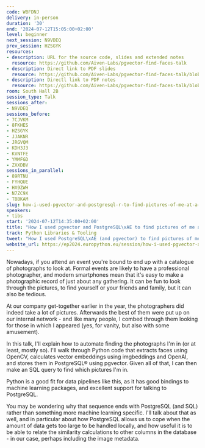 ```yaml
---
code: WBFDNJ
delivery: in-person
duration: '30'
end: '2024-07-12T15:05:00+02:00'
level: beginner
next_session: N9VDEQ
prev_session: HZSGYK
resources:
- description: URL for the source code, slides and extended notes
  resource: https://github.com/Aiven-Labs/pgvector-find-faces-talk
- description: Direct link to PDF slides
  resource: https://github.com/Aiven-Labs/pgvector-find-faces-talk/blob/main/slides/slides-16x9.pdf
- description: Directl link to PDF notes
  resource: https://github.com/Aiven-Labs/pgvector-find-faces-talk/blob/main/slides/notes.pdf
room: South Hall 2B
session_type: Talk
sessions_after:
- N9VDEQ
sessions_before:
- 7CJVKM
- 8FKHES
- HZSGYK
- JJAKNR
- JRGVQM
- KDH3J3
- KVNTFE
- YMMFGD
- ZXXDBV
sessions_in_parallel:
- 89RTNU
- FYHQUE
- HX9ZWH
- N7ZC9X
- TBBKAM
slug: how-i-used-pgvector-and-postgresql-r-to-find-pictures-of-me-at-a-party
speakers:
- tibs
start: '2024-07-12T14:35:00+02:00'
title: "How I used pgvector and PostgreSQL\xAE to find pictures of me at a party"
track: Python Libraries & Tooling
tweet: "How I used PostgreSQL\xAE (and pgvector) to find pictures of me at a party"
website_url: https://ep2024.europython.eu/session/how-i-used-pgvector-and-postgresql-r-to-find-pictures-of-me-at-a-party
---
```


Nowadays, if you attend an event you're bound to end up with a catalogue of photographs to look at. Formal events are likely to have a professional photographer, and modern smartphones mean that it's easy to make a photographic record of just about any gathering. It can be fun to look through the pictures, to find yourself or your friends and family, but it can also be tedious.

At our company get-together earlier in the year, the photographers did indeed take a lot of pictures. Afterwards the best of them were put up on our internal network - and like many people, I combed through them looking for those in which I appeared (yes, for vanity, but also with some amusement).

In this talk, I'll explain how to automate finding the photographs I'm in (or at least, mostly so). I'll walk through Python code that extracts faces using OpenCV, calculates vector embeddings using imgbeddings and OpenAI, and stores them in PostgreSQL® using pgvector. Given all of that, I can then make an SQL query to find which pictures I'm in.

Python is a good fit for data pipelines like this, as it has good bindings to machine learning packages, and excellent support for talking to PostgreSQL.

You may be wondering why that sequence ends with PostgreSQL (and SQL) rather than something more machine learning specific. I'll talk about that as well, and in particular about how PostgreSQL allows us to cope when the amount of data gets too large to be handled locally, and how useful it is to be able to relate the similarity calculations to other columns in the database - in our case, perhaps including the image metadata.
